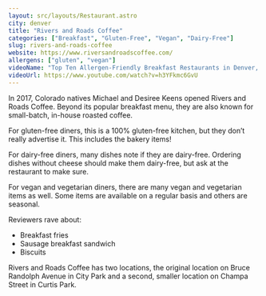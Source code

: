 ```yaml
---
layout: src/layouts/Restaurant.astro
city: denver
title: "Rivers and Roads Coffee"
categories: ["Breakfast", "Gluten-Free", "Vegan", "Dairy-Free"]
slug: rivers-and-roads-coffee
website: https://www.riversandroadscoffee.com/
allergens: ["gluten", "vegan"]
videoName: "Top Ten Allergen-Friendly Breakfast Restaurants in Denver, Colorado"
videoUrl: https://www.youtube.com/watch?v=h3YFkmc6GvU
---
```


In 2017, Colorado natives Michael and Desiree Keens opened Rivers and Roads Coffee. Beyond its popular breakfast menu, they are also known for small-batch, in-house roasted coffee.

For gluten-free diners, this is a 100% gluten-free kitchen, but they don’t really advertise it. This includes the bakery items!

For dairy-free diners, many dishes note if they are dairy-free. Ordering dishes without cheese should make them dairy-free, but ask at the restaurant to make sure.

For vegan and vegetarian diners, there are many vegan and vegetarian items as well. Some items are available on a regular basis and others are seasonal.

Reviewers rave about:
* Breakfast fries
* Sausage breakfast sandwich
* Biscuits

Rivers and Roads Coffee has two locations, the original location on Bruce Randolph Avenue in City Park and a second, smaller location on Champa Street in Curtis Park.
